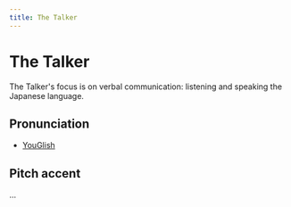 ```yaml
---
title: The Talker
---
```



# The Talker

The Talker's focus is on verbal communication: listening and speaking the Japanese language.

## Pronunciation

- [YouGlish](https://youglish.com/) <Multilingual />

## Pitch accent


...
